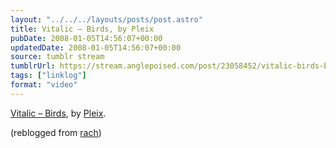 ```yaml
---
layout: "../../../layouts/posts/post.astro"
title: Vitalic – Birds, by Pleix
pubDate: 2008-01-05T14:56:07+00:00
updatedDate: 2008-01-05T14:56:07+00:00
source: tumblr stream
tumblrUrl: https://stream.anglepoised.com/post/23058452/vitalic-birds-by-pleix-reblogged-from-rach
tags: ["linklog"]
format: "video"
---
```



<YouTube id="https://www.youtube.com/watch?v=6RvAjiJzlAo" />

[Vitalic &#8211; Birds][1], by [Pleix][2].

(reblogged from [rach][3])

[1]: https://www.youtube.com/watch?v=6RvAjiJzlAo
[2]: http://www.pleix.net/
[3]: http://rach.tumblr.com/
